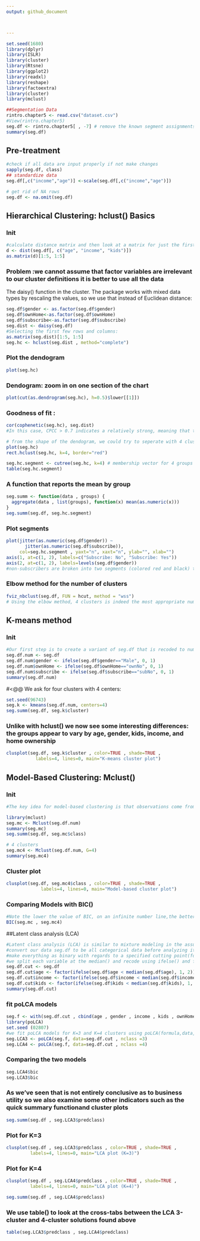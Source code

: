```yaml
---
output: github_document



---
```


```r
set.seed(1680)
library(dplyr)
library(ISLR)
library(cluster)
library(Rtsne)
library(ggplot2)
library(readxl)
library(reshape)
library(factoextra)
library(cluster)
library(mclust)

```

```r
##Segmentation Data
rintro.chapter5 <- read.csv("dataset.csv")
#View(rintro.chapter5)
seg.df <- rintro.chapter5[ , -7] # remove the known segment assignments
summary(seg.df)
```

## Pre-treatment

```r
#check if all data are input properly if not make changes
sapply(seg.df, class)
## standardize data
seg.df[,c("income","age")] <-scale(seg.df[,c("income","age")])

# get rid of NA rows
seg.df <- na.omit(seg.df)

```

## Hierarchical Clustering: hclust() Basics

### Init

```r
#calculate distance matrix and then look at a matrix for just the first 5 observations as follows:
d <- dist(seg.df[, c("age", "income", "kids")])
as.matrix(d)[1:5, 1:5]
```

### Problem :we cannot assume that factor variables are irrelevant to our cluster definitions it is better to use all the data

The daisy() function in the cluster. The package works with mixed data types by rescaling the values, so we use that instead of Euclidean distance:

```r
seg.df$gender <- as.factor(seg.df$gender)
seg.df$ownHome<-as.factor(seg.df$ownHome)
seg.df$subscribe<-as.factor(seg.df$subscribe)
seg.dist <- daisy(seg.df)
#Selecting the first few rows and columns: 
as.matrix(seg.dist)[1:5, 1:5]
seg.hc <- hclust(seg.dist , method="complete")
```

### Plot the dendogram

```r
plot(seg.hc)
```

### Dendogram: zoom in on one section of the chart

```r
plot(cut(as.dendrogram(seg.hc), h=0.5)$lower[[1]])
```

### Goodness of fit :

```r
cor(cophenetic(seg.hc), seg.dist)
#In this case, CPCC > 0.7 indicates a relatively strong, meaning that the hierarchical tree represents the distances between customers well
```

```r
# from the shape of the dendogram, we could try to seperate with 4 clusters
plot(seg.hc)
rect.hclust(seg.hc, k=4, border="red")
```

```r
seg.hc.segment <- cutree(seg.hc, k=4) # membership vector for 4 groups
table(seg.hc.segment)
```

### A function that reports the mean by group

```r

seg.summ <- function(data , groups) {
  aggregate(data , list(groups), function(x) mean(as.numeric(x)))
}
seg.summ(seg.df, seg.hc.segment)
```

### Plot segments

```r
plot(jitter(as.numeric(seg.df$gender)) ~
       jitter(as.numeric(seg.df$subscribe)),
     col=seg.hc.segment , yaxt="n", xaxt="n", ylab="", xlab="")
axis(1, at=c(1, 2), labels=c("Subscribe: No", "Subscribe: Yes"))
axis(2, at=c(1, 2), labels=levels(seg.df$gender))
#non-subscribers are broken into two segments (colored red and black) that are perfectly correlated with gender.
```

### Elbow method for the number of clusters

```r

fviz_nbclust(seg.df, FUN = hcut, method = "wss")
# Using the elbow method, 4 clusters is indeed the most appropriate number of clusters
```

## K-means method

### Init

```r
#Our first step is to create a variant of seg.df that is recoded to numeric.
seg.df.num <- seg.df
seg.df.num$gender <- ifelse(seg.df$gender=="Male", 0, 1)
seg.df.num$ownHome <- ifelse(seg.df$ownHome=="ownNo", 0, 1)
seg.df.num$subscribe <- ifelse(seg.df$subscribe=="subNo", 0, 1)
summary(seg.df.num)
```

#\<\@\@ We ask for four clusters with 4 centers:

```r
set.seed(96743)
seg.k <- kmeans(seg.df.num, centers=4)
seg.summ(seg.df, seg.k$cluster)
```

### Unlike with hclust() we now see some interesting differences: the groups appear to vary by age, gender, kids, income, and home ownership

```r
clusplot(seg.df, seg.k$cluster , color=TRUE , shade=TRUE ,
           labels=4, lines=0, main="K-means cluster plot")
```

## Model-Based Clustering: Mclust()

### Init

```r
#The key idea for model-based clustering is that observations come from groups with different statistical distributions (such as different means and variances). The algorithms try to find the best set of such underlying distributions to explain theobserved data.because mclust models data with normal distributions, it uses only numeric data.

library(mclust)
seg.mc <- Mclust(seg.df.num)
summary(seg.mc)
seg.summ(seg.df, seg.mc$class)
```

```r
# 4 clusters
seg.mc4 <- Mclust(seg.df.num, G=4) 
summary(seg.mc4)
```

### Cluster plot

```r
clusplot(seg.df, seg.mc4$class , color=TRUE , shade=TRUE ,
             labels=4, lines=0, main="Model-based cluster plot")
```

### Comparing Models with BIC()

```r
#Note the lower the value of BIC, on an infinite number line,the better. 
BIC(seg.mc , seg.mc4)
```

##Latent class analysis (LCA)

```r
#Latent class analysis (LCA) is similar to mixture modeling in the assumption that differences are attributable to unobserved groups that one wishes to uncover.
#convert our data seg.df to be all categorical data before analyzing it
#make everything as binary with regards to a specified cutting point(for instance, to recode as 1 for income below some cutoff and 2 above that
#we split each variable at the median() and recode using ifelse() and factor()
seg.df.cut <- seg.df
seg.df.cut$age <- factor(ifelse(seg.df$age < median(seg.df$age), 1, 2))
seg.df.cut$income <- factor(ifelse(seg.df$income < median(seg.df$income), 1, 2))
seg.df.cut$kids <- factor(ifelse(seg.df$kids < median(seg.df$kids), 1, 2))
summary(seg.df.cut)
```

### fit poLCA models

```r
seg.f <- with(seg.df.cut , cbind(age , gender , income , kids , ownHome , subscribe)~1)
library(poLCA)
set.seed (02807)
#we fit poLCA models for K=3 and K=4 clusters using poLCA(formula,data, nclass=K)
seg.LCA3 <- poLCA(seg.f, data=seg.df.cut , nclass =3)
seg.LCA4 <- poLCA(seg.f, data=seg.df.cut , nclass =4)
```

### Comparing the two models

```r

seg.LCA4$bic
seg.LCA3$bic
```

### As we've seen that is not entirely conclusive as to business utility so we also examine some other indicators such as the quick summary functionand cluster plots

```r
seg.summ(seg.df , seg.LCA3$predclass)
```

### Plot for K=3

```r
clusplot(seg.df , seg.LCA3$predclass , color=TRUE , shade=TRUE ,
         labels=4, lines=0, main="LCA plot (K=3)")
```

### Plot for K=4

```r
clusplot(seg.df , seg.LCA4$predclass , color=TRUE , shade=TRUE ,
         labels=4, lines=0, main="LCA plot (K=4)")
```

```r
seg.summ(seg.df , seg.LCA4$predclass)
```

### We use table() to look at the cross-tabs between the LCA 3-cluster and 4-cluster solutions found above

```r
table(seg.LCA3$predclass , seg.LCA4$predclass)
```
